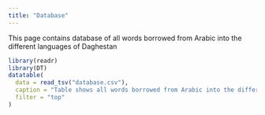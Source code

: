 ```yaml
---
title: "Database"
---
```

This page contains database of all words borrowed from Arabic into the different languages of Daghestan
```r
library(readr)
library(DT)
datatable(
  data = read_tsv("database.csv"),
  caption = "Table shows all words borrowed from Arabic into the different languages of Daghestan",
  filter = "top"
)
```